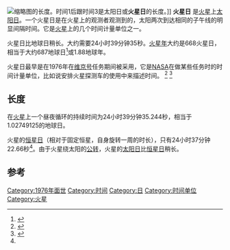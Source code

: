 
[[File:Sidereal_day_(prograde).svg|缩略图]]的长度。时间1后跟时间3是太阳日或'''火星日'''的长度。]]
'''火星日''' 是[[火星|火星]]上[[太阳日|太阳日]]。一个火星日是在火星上的观测者观测到的，太阳两次到达相同的子午线的明显间隔时间。它是[[火星時|火星]]上的几个时间计量单位之一。

火星日比地球日稍长。大约需要24小时39分钟35秒。[[火星時|火星年]]大约是668火星日，相当于大约687地球日<ref name="Mars' Calendar">{{Cite web|title=Mars' Calendar|url=https://www.planetary.org/explore/space-topics/mars/mars-calendar.html|access-date=2021-05-21|archive-date=2020-07-04|archive-url=https://web.archive.org/web/20200704133439/https://www.planetary.org/explore/space-topics/mars/mars-calendar.html|dead-url=no}}</ref>或1.88地球年。

火星日最早是在1976年在[[維京号|维京号]]任务期间被采用，它是[[美国国家航空航天局|NASA]]在做某些任务时的时间计量单位，比如说安排火星探测车的使用中来描述时间。 <ref name="Snyder_1979">{{Cite journal|title=The extended mission of Viking|last=Snyder|first=Conway W.|journal=Journal of Geophysical Research|issue=B14|doi=10.1029/JB084iB14p07917|year=1979|volume=84|pages=7917–7933}}</ref> <ref name="NASA.Notes">{{Cite web|title=Technical Notes on Mars Solar Time as Adopted by the Mars24 Sunclock|url=https://www.giss.nasa.gov/tools/mars24/help/notes.html|access-date=13 June 2018|author=Allison|date=30 June 2015|first=Michael|work=[[Goddard_Institute_for_Space_Studies|Goddard Institute for Space Studies]]|publisher=[[National_Aeronautics_and_Space_Administration|National Aeronautics and Space Administration]]|archive-date=2019-09-04|archive-url=https://web.archive.org/web/20190904004500/https://www.giss.nasa.gov/tools/mars24/help/notes.html|dead-url=no}}</ref>

==长度==

在[[火星|火星]]上一个昼夜循环的持续时间为24小时39分钟35.244秒，相当于1.02749125的地球日。

火星的[[恒星日|恒星日]]（相对于固定恒星，自身旋转一周的时长），只有24小时37分钟22.66秒<ref name="NASA.Notes" />。由于火星绕太阳的[[公转|公转]]，火星的[[太阳日|太阳日]]比[[恒星日|恒星日]]稍长。

==参考==
{{reflist}}

[[Category:1976年面世|Category:1976年面世]]
[[Category:时间|Category:时间]]
[[Category:日|Category:日]]
[[Category:时间单位|Category:时间单位]]
[[Category:火星|Category:火星]]